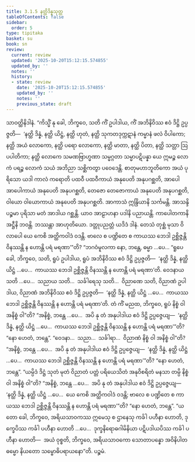 ```yaml
---
title: 3.1.5 နတ္ထိဒိန္နသုတ္တ
tableOfContents: false
sidebar:
  order: 5
type: tipitaka
basket: su
book: sn
review:
  current: review
  updated: '2025-10-20T15:12:15.574855'
  updated_by: ''
  notes: ''
  history:
  - state: review
    date: '2025-10-20T15:12:15.574855'
    updated_by: ''
    notes: ''
    previous_state: draft
---
```



<DynamicBreadcrumb />


<ReviewStatus review={frontmatter.review} showDetails={true} />

<HypothesisAnnotation frontmatter={frontmatter} />

<Division number="210" book="sn" e="ch" v="18" p="309">

<Paragraph number="928" book="sn">
သာဝတ္ထိနိဒါနံ. “ကိသ္မိံ နု ခေါ, ဘိက္ခဝေ, သတိ ကိံ ဥပါဒါယ, ကိံ အဘိနိဝိဿ ဧဝံ ဒိဋ္ဌိ ဥပ္ပဇ္ဇတိ—  ‘နတ္ထိ ဒိန္နံ, နတ္ထိ ယိဋ္ဌံ, နတ္ထိ ဟုတံ, နတ္ထိ သုကတဒုက္ကဋာနံ ကမ္မာနံ ဖလံ ဝိပါကော; နတ္ထိ အယံ လောကော, နတ္ထိ ပရော လောကော, နတ္ထိ မာတာ, နတ္ထိ ပိတာ, နတ္ထိ သတ္တာ ဩပပါတိကာ; နတ္ထိ လောကေ သမဏဗြာဟ္မဏာ သမ္မဂ္ဂတာ သမ္မာပဋိပန္နာ ယေ ဣမဉ္စ လောကံ ပရဉ္စ လောကံ သယံ အဘိညာ သစ္ဆိကတွာ ပဝေဒေန္တိ. စာတုမဟာဘူတိကော အယံ ပုရိသော ယဒါ ကာလံ ကရောတိ ပထဝီ ပထဝီကာယံ အနုပေတိ အနုပဂစ္ဆတိ, အာပေါ အာပေါကာယံ အနုပေတိ အနုပဂစ္ဆတိ, တေဇော တေဇောကာယံ အနုပေတိ အနုပဂစ္ဆတိ, ဝါယော ဝါယောကာယံ အနုပေတိ အနုပဂစ္ဆတိ. အာကာသံ ဣန္ဒြိယာနိ သင်္ကမန္တိ. အာသန္ဒိပဉ္စမာ ပုရိသာ မတံ အာဒါယ ဂစ္ဆန္တိ. ယာဝ အာဠာဟနာ ပဒါနိ ပညာယန္တိ. ကာပေါတကာနိ အဋ္ဌီနိ ဘဝန္တိ. ဘဿန္တာ အာဟုတိယော. ဒတ္တုပညတ္တံ ယဒိဒံ ဒါနံ. တေသံ တုစ္ဆံ မုသာ ဝိလာပေါ ယေ ကေစိ အတ္ထိကဝါဒံ ဝဒန္တိ. ဗာလေ စ ပဏ္ဍိတေ စ ကာယဿ ဘေဒါ ဥစ္ဆိဇ္ဇန္တိ ဝိနဿန္တိ န ဟောန္တိ ပရံ မရဏာ’”တိ? “ဘဂဝံမူလကာ နော, ဘန္တေ, ဓမ္မာ …ပေ…
</Paragraph>

<Paragraph number="929" book="sn">
“ရူပေ ခေါ, ဘိက္ခဝေ, သတိ, ရူပံ ဥပါဒါယ, ရူပံ အဘိနိဝိဿ ဧဝံ ဒိဋ္ဌိ ဥပ္ပဇ္ဇတိ—  ‘နတ္ထိ ဒိန္နံ, နတ္ထိ ယိဋ္ဌံ …ပေ…  ကာယဿ ဘေဒါ ဥစ္ဆိဇ္ဇန္တိ ဝိနဿန္တိ န ဟောန္တိ ပရံ မရဏာ’တိ. ဝေဒနာယ သတိ …ပေ…  သညာယ သတိ…  သင်္ခါရေသု သတိ…  ဝိညာဏေ သတိ, ဝိညာဏံ ဥပါဒါယ, ဝိညာဏံ အဘိနိဝိဿ ဧဝံ ဒိဋ္ဌိ ဥပ္ပဇ္ဇတိ—  ‘နတ္ထိ ဒိန္နံ, နတ္ထိ ယိဋ္ဌံ …ပေ…  ကာယဿ ဘေဒါ ဥစ္ဆိဇ္ဇန္တိ ဝိနဿန္တိ န ဟောန္တိ ပရံ မရဏာ’တိ.
</Paragraph>

<Paragraph number="930" book="sn">
တံ ကိံ မညထ, ဘိက္ခဝေ, ရူပံ နိစ္စံ ဝါ အနိစ္စံ ဝါ”တိ? “အနိစ္စံ, ဘန္တေ …ပေ…  အပိ နု တံ အနုပါဒါယ ဧဝံ ဒိဋ္ဌိ ဥပ္ပဇ္ဇေယျ—  ‘နတ္ထိ ဒိန္နံ, နတ္ထိ ယိဋ္ဌံ …ပေ…  ကာယဿ ဘေဒါ ဥစ္ဆိဇ္ဇန္တိ ဝိနဿန္တိ န ဟောန္တိ ပရံ မရဏာ’”တိ? “နော ဟေတံ, ဘန္တေ”. “ဝေဒနာ…  သညာ…  သင်္ခါရာ…  ဝိညာဏံ နိစ္စံ ဝါ အနိစ္စံ ဝါ”တိ? “အနိစ္စံ, ဘန္တေ …ပေ…  အပိ နု တံ အနုပါဒါယ ဧဝံ ဒိဋ္ဌိ ဥပ္ပဇ္ဇေယျ—  ‘နတ္ထိ ဒိန္နံ, နတ္ထိ ယိဋ္ဌံ …ပေ…  ကာယဿ ဘေဒါ ဥစ္ဆိဇ္ဇန္တိ ဝိနဿန္တိ န ဟောန္တိ ပရံ မရဏာ’”တိ? “နော ဟေတံ, ဘန္တေ”. “ယမ္ပိဒံ ဒိဋ္ဌံ သုတံ မုတံ ဝိညာတံ ပတ္တံ ပရိယေသိတံ အနုဝိစရိတံ မနသာ တမ္ပိ နိစ္စံ ဝါ အနိစ္စံ ဝါ”တိ? “အနိစ္စံ, ဘန္တေ …ပေ…  အပိ နု တံ အနုပါဒါယ ဧဝံ ဒိဋ္ဌိ ဥပ္ပဇ္ဇေယျ—  ‘နတ္ထိ ဒိန္နံ, နတ္ထိ ယိဋ္ဌံ …ပေ…  ယေ ကေစိ အတ္ထိကဝါဒံ ဝဒန္တိ; ဗာလေ စ ပဏ္ဍိတေ စ ကာယဿ ဘေဒါ ဥစ္ဆိဇ္ဇန္တိ ဝိနဿန္တိ န ဟောန္တိ ပရံ မရဏာ’”တိ? “နော ဟေတံ, ဘန္တေ”.
</Paragraph>

<Paragraph number="931" book="sn">
“ယတော ခေါ, ဘိက္ခဝေ, အရိယသာဝကဿ ဣမေသု စ ဌာနေသု ကင်္ခါ ပဟီနာ ဟောတိ, ဒုက္ခေပိဿ ကင်္ခါ ပဟီနာ ဟောတိ …ပေ…  ဒုက္ခနိရောဓဂါမိနိယာ ပဋိပဒါယပိဿ ကင်္ခါ ပဟီနာ ဟောတိ—  အယံ ဝုစ္စတိ, ဘိက္ခဝေ, အရိယသာဝကော သောတာပန္နော အဝိနိပါတဓမ္မော နိယတော သမ္ဗောဓိပရာယနော”တိ.

</Paragraph>
</Division>

<Paragraph number="932" type="center" book="sn">
ပဉ္စမံ.
</Paragraph>